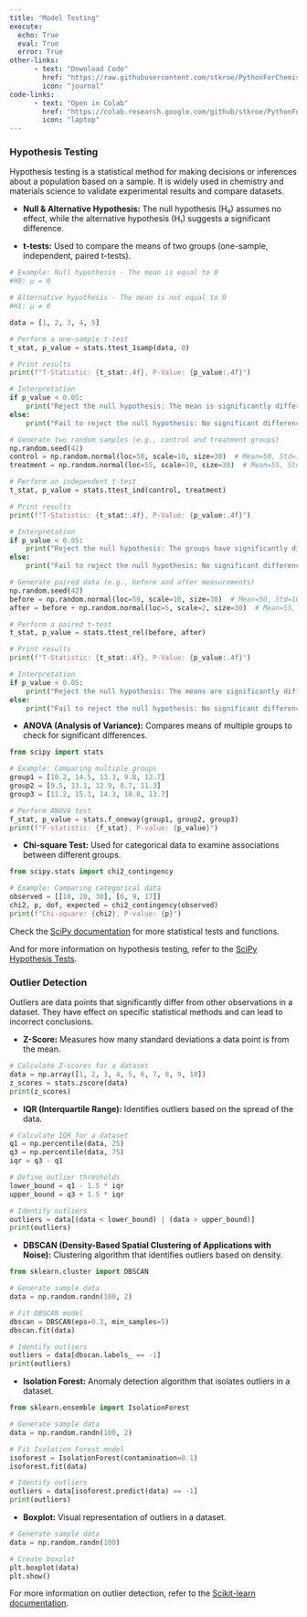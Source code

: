 ```yaml
---
title: "Model Testing"
execute: 
  echo: True
  eval: True
  error: True
other-links: 
      - text: "Download Code"
        href: "https://raw.githubusercontent.com/stkroe/PythonForChemists/main/course/notebooks/ModelTesting.ipynb"
        icon: "journal"
code-links:
      - text: "Open in Colab"
        href: "https://colab.research.google.com/github/stkroe/PythonForChemists/blob/main/course/notebooks/ModelTesting.ipynb"
        icon: "laptop"
--- 
```




### Hypothesis Testing  {.unnumbered}


Hypothesis testing is a statistical method for making decisions or inferences about a population based on a sample. It is widely used in chemistry and materials science to validate experimental results and compare datasets.

- **Null & Alternative Hypothesis:** The null hypothesis (H₀) assumes no effect, while the alternative hypothesis (H₁) suggests a significant difference.

- **t-tests:** Used to compare the means of two groups (one-sample, independent, paired t-tests).

```python
# Example: Null hypothesis - The mean is equal to 0
#H0: μ = 0

# Alternative hypothesis - The mean is not equal to 0
#H1: μ ≠ 0

data = [1, 2, 3, 4, 5]

# Perform a one-sample t-test
t_stat, p_value = stats.ttest_1samp(data, 0)

# Print results
print(f"T-Statistic: {t_stat:.4f}, P-Value: {p_value:.4f}")

# Interpretation
if p_value < 0.05:
    print("Reject the null hypothesis: The mean is significantly different from 0.")
else:
    print("Fail to reject the null hypothesis: No significant difference from 0.")

```

```python
# Generate two random samples (e.g., control and treatment groups)
np.random.seed(42)
control = np.random.normal(loc=50, scale=10, size=30)  # Mean=50, Std=10
treatment = np.random.normal(loc=55, scale=10, size=30)  # Mean=55, Std=10

# Perform an independent t-test
t_stat, p_value = stats.ttest_ind(control, treatment)

# Print results
print(f"T-Statistic: {t_stat:.4f}, P-Value: {p_value:.4f}")

# Interpretation
if p_value < 0.05:
    print("Reject the null hypothesis: The groups have significantly different means.")
else:
    print("Fail to reject the null hypothesis: No significant difference between groups.")
```

```python
# Generate paired data (e.g., before and after measurements)
np.random.seed(42)
before = np.random.normal(loc=50, scale=10, size=30)  # Mean=50, Std=10
after = before + np.random.normal(loc=5, scale=2, size=30)  # Mean=55, Std=2

# Perform a paired t-test
t_stat, p_value = stats.ttest_rel(before, after)

# Print results
print(f"T-Statistic: {t_stat:.4f}, P-Value: {p_value:.4f}")

# Interpretation
if p_value < 0.05:
    print("Reject the null hypothesis: The means are significantly different.")
else:
    print("Fail to reject the null hypothesis: No significant difference between means.")
```


- **ANOVA (Analysis of Variance):** Compares means of multiple groups to check for significant differences.


```python
from scipy import stats

# Example: Comparing multiple groups
group1 = [10.2, 14.5, 13.3, 9.8, 12.7]
group2 = [9.5, 13.1, 12.9, 8.7, 11.3]
group3 = [11.2, 15.1, 14.3, 10.8, 13.7]

# Perform ANOVA test
f_stat, p_value = stats.f_oneway(group1, group2, group3)
print(f"F-statistic: {f_stat}, P-value: {p_value}")
```


- **Chi-square Test:** Used for categorical data to examine associations between different groups.

```python
from scipy.stats import chi2_contingency

# Example: Comparing categorical data
observed = [[10, 20, 30], [6, 9, 17]]
chi2, p, dof, expected = chi2_contingency(observed)
print(f"Chi-square: {chi2}, P-value: {p}")

```


Check the [SciPy documentation](https://docs.scipy.org/doc/scipy/reference/stats.html) for more statistical tests and functions.

And for more information on hypothesis testing, refer to the [SciPy Hypothesis Tests](https://docs.scipy.org/doc/scipy/tutorial/stats/hypothesis_tests.html).

### Outlier Detection {.unnumbered}

Outliers are data points that significantly differ from other observations in a dataset. 
They have effect on specific statistical methods and can lead to incorrect conclusions.

- **Z-Score:** Measures how many standard deviations a data point is from the mean.

```python
# Calculate Z-scores for a dataset
data = np.array([1, 2, 3, 4, 5, 6, 7, 8, 9, 10])
z_scores = stats.zscore(data)
print(z_scores)
```

- **IQR (Interquartile Range):** Identifies outliers based on the spread of the data.

```python
# Calculate IQR for a dataset
q1 = np.percentile(data, 25)
q3 = np.percentile(data, 75)
iqr = q3 - q1

# Define outlier thresholds
lower_bound = q1 - 1.5 * iqr
upper_bound = q3 + 1.5 * iqr

# Identify outliers
outliers = data[(data < lower_bound) | (data > upper_bound)]
print(outliers)


```


- **DBSCAN (Density-Based Spatial Clustering of Applications with Noise):** Clustering algorithm that identifies outliers based on density.

```python
from sklearn.cluster import DBSCAN

# Generate sample data
data = np.random.randn(100, 2)

# Fit DBSCAN model
dbscan = DBSCAN(eps=0.3, min_samples=5)
dbscan.fit(data)

# Identify outliers
outliers = data[dbscan.labels_ == -1]
print(outliers)
```

- **Isolation Forest:** Anomaly detection algorithm that isolates outliers in a dataset.

```python
from sklearn.ensemble import IsolationForest

# Generate sample data
data = np.random.randn(100, 2)

# Fit Isolation Forest model
isoforest = IsolationForest(contamination=0.1)
isoforest.fit(data)

# Identify outliers
outliers = data[isoforest.predict(data) == -1]
print(outliers)
```

- **Boxplot:** Visual representation of outliers in a dataset.

```python
# Generate sample data
data = np.random.randn(100)

# Create boxplot
plt.boxplot(data)
plt.show()
```

For more information on outlier detection, refer to the [Scikit-learn documentation](https://scikit-learn.org/stable/modules/outlier_detection.html).